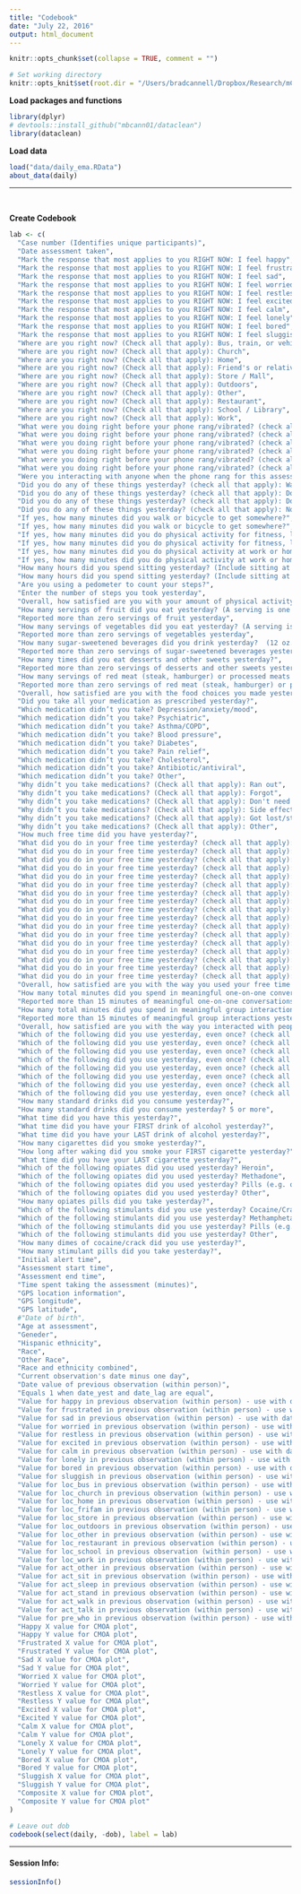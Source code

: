 ```yaml
---
title: "Codebook"
date: "July 22, 2016"
output: html_document
---
```


```r
knitr::opts_chunk$set(collapse = TRUE, comment = "")

# Set working directory
knitr::opts_knit$set(root.dir = "/Users/bradcannell/Dropbox/Research/mChat")
```

**Load packages and functions**
```r
library(dplyr)
# devtools::install_github("mbcann01/dataclean")
library(dataclean)
```

**Load data**   
```r
load("data/daily_ema.RData")
about_data(daily)
```

-------------------------------------------------------------------------------   

&nbsp;  

**Create Codebook**   

```r
lab <- c(
  "Case number (Identifies unique participants)",
  "Date assessment taken",
  "Mark the response that most applies to you RIGHT NOW: I feel happy",
  "Mark the response that most applies to you RIGHT NOW: I feel frustrated",
  "Mark the response that most applies to you RIGHT NOW: I feel sad",
  "Mark the response that most applies to you RIGHT NOW: I feel worried",
  "Mark the response that most applies to you RIGHT NOW: I feel restless",
  "Mark the response that most applies to you RIGHT NOW: I feel excited",
  "Mark the response that most applies to you RIGHT NOW: I feel calm",
  "Mark the response that most applies to you RIGHT NOW: I feel lonely",
  "Mark the response that most applies to you RIGHT NOW: I feel bored",
  "Mark the response that most applies to you RIGHT NOW: I feel sluggish",
  "Where are you right now? (Check all that apply): Bus, train, or vehicle",
  "Where are you right now? (Check all that apply): Church",
  "Where are you right now? (Check all that apply): Home",
  "Where are you right now? (Check all that apply): Friend's or relative's house",
  "Where are you right now? (Check all that apply): Store / Mall",
  "Where are you right now? (Check all that apply): Outdoors",
  "Where are you right now? (Check all that apply): Other",
  "Where are you right now? (Check all that apply): Restaurant",
  "Where are you right now? (Check all that apply): School / Library",
  "Where are you right now? (Check all that apply): Work",
  "What were you doing right before your phone rang/vibrated? (check all that apply): Other",
  "What were you doing right before your phone rang/vibrated? (check all that apply): Sitting",
  "What were you doing right before your phone rang/vibrated? (check all that apply): Sleeping or resting",
  "What were you doing right before your phone rang/vibrated? (check all that apply): Standing",
  "What were you doing right before your phone rang/vibrated? (check all that apply): Walking or exercising",
  "What were you doing right before your phone rang/vibrated? (check all that apply): Talking",
  "Were you interacting with anyone when the phone rang for this assessment?",
  "Did you do any of these things yesterday? (check all that apply): Walk or bicycle to get somewhere",
  "Did you do any of these things yesterday? (check all that apply): Do physical activity for fitness, like running, sports or a brisk walk",
  "Did you do any of these things yesterday? (check all that apply): Do physical activity at work or home, like cleaning, lifting or carrying things",
  "Did you do any of these things yesterday? (check all that apply): None",
  "If yes, how many minutes did you walk or bicycle to get somewhere?",
  "If yes, how many minutes did you walk or bicycle to get somewhere?",
  "If yes, how many minutes did you do physical activity for fitness, like running, sports or a brisk walk?",
  "If yes, how many minutes did you do physical activity for fitness, like running, sports or a brisk walk?",
  "If yes, how many minutes did you do physical activity at work or home, like cleaning, lifting or carrying things?",
  "If yes, how many minutes did you do physical activity at work or home, like cleaning, lifting or carrying things?",
  "How many hours did you spend sitting yesterday? (Include sitting at work, sitting while eating, in a car, talking and watching TV.",
  "How many hours did you spend sitting yesterday? (Include sitting at work, sitting while eating, in a car, talking and watching TV.",
  "Are you using a pedometer to count your steps?",
  "Enter the number of steps you took yesterday",
  "Overall, how satisfied are you with your amount of physical activity yesterday?",
  "How many servings of fruit did you eat yesterday? (A serving is one piece of fruit or ¾ cup of fruit juice)",
  "Reported more than zero servings of fruit yesterday",
  "How many servings of vegetables did you eat yesterday? (A serving is ½ cup of vegetables or 1 cup salad)",
  "Reported more than zero servings of vegetables yesterday",
  "How many sugar-sweetened beverages did you drink yesterday?  (12 oz. soda, juice, ice tea, or energy drink)",
  "Reported more than zero servings of sugar-sweetened beverages yesterday",
  "How many times did you eat desserts and other sweets yesterday?",
  "Reported more than zero servings of desserts and other sweets yesterday",
  "How many servings of red meat (steak, hamburger) or processed meats (cold cuts, ham) did you eat yesterday? (A serving is 2-3 oz of cooked lean meat.)",
  "Reported more than zero servings of red meat (steak, hamburger) or processed meats (cold cuts, ham) yesterday",
  "Overall, how satisfied are you with the food choices you made yesterday?",
  "Did you take all your medication as prescribed yesterday?",
  "Which medication didn’t you take? Depression/anxiety/mood",
  "Which medication didn’t you take? Psychiatric",
  "Which medication didn’t you take? Asthma/COPD",
  "Which medication didn’t you take? Blood pressure",
  "Which medication didn’t you take? Diabetes",
  "Which medication didn’t you take? Pain relief",
  "Which medication didn’t you take? Cholesterol",
  "Which medication didn’t you take? Antibiotic/antiviral",
  "Which medication didn’t you take? Other",
  "Why didn’t you take medications? (Check all that apply): Ran out",
  "Why didn’t you take medications? (Check all that apply): Forgot",
  "Why didn’t you take medications? (Check all that apply): Don't need it",
  "Why didn’t you take medications? (Check all that apply): Side effects",
  "Why didn’t you take medications? (Check all that apply): Got lost/stolen",
  "Why didn’t you take medications? (Check all that apply): Other",
  "How much free time did you have yesterday?",
  "What did you do in your free time yesterday? (check all that apply): None",
  "What did you do in your free time yesterday? (check all that apply): Watched TV",
  "What did you do in your free time yesterday? (check all that apply): Played computer games",
  "What did you do in your free time yesterday? (check all that apply): Went to a movie",
  "What did you do in your free time yesterday? (check all that apply): Surfed the internet or spent time on the computer",
  "What did you do in your free time yesterday? (check all that apply): Read a book, magazine, or newspaper",
  "What did you do in your free time yesterday? (check all that apply): Listened to music or played an instrument",
  "What did you do in your free time yesterday? (check all that apply): Arts, crafts, or musical instruments",
  "What did you do in your free time yesterday? (check all that apply): Cleaned, organized, or straightened home",
  "What did you do in your free time yesterday? (check all that apply): Took care of pets",
  "What did you do in your free time yesterday? (check all that apply): Prayed, meditated, or went ot a religious service",
  "What did you do in your free time yesterday? (check all that apply): Played a sport or outside game",
  "What did you do in your free time yesterday? (check all that apply): Went for a walk or jog",
  "What did you do in your free time yesterday? (check all that apply): played cards, dice, or board games",
  "What did you do in your free time yesterday? (check all that apply): Went shopping",
  "What did you do in your free time yesterday? (check all that apply): Volunteered time to help agency or person",
  "What did you do in your free time yesterday? (check all that apply): Socialized with friends or family on phone or in person",
  "Overall, how satisfied are you with the way you used your free time yesterday?",
  "How many total minutes did you spend in meaningful one-on-one conversations with other people yesterday?",
  "Reported more than 15 minutes of meaningful one-on-one conversations with other people yesterday",
  "How many total minutes did you spend in meaningful group interactions yesterday (for example, going to church, participating in an exercise class, or other social occasions?)?",
  "Reported more than 15 minutes of meaningful group interactions yesterday",
  "Overall, how satisfied are you with the way you interacted with people yesterday?",
  "Which of the following did you use yesterday, even once? (check all that apply): Alcohol",
  "Which of the following did you use yesterday, even once? (check all that apply): Tobacco (cigarettes)",
  "Which of the following did you use yesterday, even once? (check all that apply): Marijuana (pot, hash, hash oil)",
  "Which of the following did you use yesterday, even once? (check all that apply): Opiates (heroin, oxycontin, hydrocodone, burprenorphine, methadone)",
  "Which of the following did you use yesterday, even once? (check all that apply): Stimulants (cocaine/crack, meth, amphetamines)",
  "Which of the following did you use yesterday, even once? (check all that apply): Herbal drugs/incense (Spice, K2)",
  "Which of the following did you use yesterday, even once? (check all that apply): Another drug (valium, xanax, steroids, in halants)",
  "Which of the following did you use yesterday, even once? (check all that apply): None",
  "How many standard drinks did you consume yesterday?",
  "How many standard drinks did you consume yesterday? 5 or more",
  "What time did you have this yesterday?",
  "What time did you have your FIRST drink of alcohol yesterday?",
  "What time did you have your LAST drink of alcohol yesterday?",
  "How many cigarettes did you smoke yesterday?",
  "How long after waking did you smoke your FIRST cigarette yesterday?",
  "What time did you have your LAST cigarette yesterday?",
  "Which of the following opiates did you used yesterday? Heroin",
  "Which of the following opiates did you used yesterday? Methadone",
  "Which of the following opiates did you used yesterday? Pills (e.g. oxycontin, hydrocodone, buprenorphine)",
  "Which of the following opiates did you used yesterday? Other",
  "How many opiates pills did you take yesterday?",
  "Which of the following stimulants did you use yesterday? Cocaine/Crack Cocaine",
  "Which of the following stimulants did you use yesterday? Methamphetamines",
  "Which of the following stimulants did you use yesterday? Pills (e.g., amphetamines, ritalin)",
  "Which of the following stimulants did you use yesterday? Other",
  "How many dimes of cocaine/crack did you use yesterday?",
  "How many stimulant pills did you take yesterday?",
  "Initial alert time",
  "Assessment start time",
  "Assessment end time",
  "Time spent taking the assessment (minutes)",
  "GPS location information",
  "GPS longitude",
  "GPS latitude",
  #"Date of birth",
  "Age at assessment",
  "Geneder",
  "Hispanic ethnicity",
  "Race",
  "Other Race",
  "Race and ethnicity combined",
  "Current observation's date minus one day",
  "Date value of previous observation (within person)",
  "Equals 1 when date_yest and date_lag are equal",
  "Value for happy in previous observation (within person) - use with date_match == 1 for lagged analysis",
  "Value for frustrated in previous observation (within person) - use with date_match == 1 for lagged analysis",
  "Value for sad in previous observation (within person) - use with date_match == 1 for lagged analysis",
  "Value for worried in previous observation (within person) - use with date_match == 1 for lagged analysis",
  "Value for restless in previous observation (within person) - use with date_match == 1 for lagged analysis",
  "Value for excited in previous observation (within person) - use with date_match == 1 for lagged analysis",
  "Value for calm in previous observation (within person) - use with date_match == 1 for lagged analysis",
  "Value for lonely in previous observation (within person) - use with date_match == 1 for lagged analysis",
  "Value for bored in previous observation (within person) - use with date_match == 1 for lagged analysis",
  "Value for sluggish in previous observation (within person) - use with date_match == 1 for lagged analysis",
  "Value for loc_bus in previous observation (within person) - use with date_match == 1 for lagged analysis",
  "Value for loc_church in previous observation (within person) - use with date_match == 1 for lagged analysis",
  "Value for loc_home in previous observation (within person) - use with date_match == 1 for lagged analysis",
  "Value for loc_frifam in previous observation (within person) - use with date_match == 1 for lagged analysis",
  "Value for loc_store in previous observation (within person) - use with date_match == 1 for lagged analysis",
  "Value for loc_outdoors in previous observation (within person) - use with date_match == 1 for lagged analysis",
  "Value for loc_other in previous observation (within person) - use with date_match == 1 for lagged analysis",
  "Value for loc_restaurant in previous observation (within person) - use with date_match == 1 for lagged analysis",
  "Value for loc_school in previous observation (within person) - use with date_match == 1 for lagged analysis",
  "Value for loc_work in previous observation (within person) - use with date_match == 1 for lagged analysis",
  "Value for act_other in previous observation (within person) - use with date_match == 1 for lagged analysis",
  "Value for act_sit in previous observation (within person) - use with date_match == 1 for lagged analysis",
  "Value for act_sleep in previous observation (within person) - use with date_match == 1 for lagged analysis",
  "Value for act_stand in previous observation (within person) - use with date_match == 1 for lagged analysis",
  "Value for act_walk in previous observation (within person) - use with date_match == 1 for lagged analysis",
  "Value for act_talk in previous observation (within person) - use with date_match == 1 for lagged analysis",
  "Value for pre_who in previous observation (within person) - use with date_match == 1 for lagged analysis",
  "Happy X value for CMOA plot",
  "Happy Y value for CMOA plot",
  "Frustrated X value for CMOA plot",
  "Frustrated Y value for CMOA plot",
  "Sad X value for CMOA plot",
  "Sad Y value for CMOA plot",
  "Worried X value for CMOA plot",
  "Worried Y value for CMOA plot",
  "Restless X value for CMOA plot",
  "Restless Y value for CMOA plot",
  "Excited X value for CMOA plot",
  "Excited Y value for CMOA plot",
  "Calm X value for CMOA plot",
  "Calm Y value for CMOA plot",
  "Lonely X value for CMOA plot",
  "Lonely Y value for CMOA plot",
  "Bored X value for CMOA plot",
  "Bored Y value for CMOA plot",
  "Sluggish X value for CMOA plot",
  "Sluggish Y value for CMOA plot",
  "Composite X value for CMOA plot",
  "Composite Y value for CMOA plot"
)
```

```r
# Leave out dob
codebook(select(daily, -dob), label = lab)
```

-------------------------------------------------------------------------------

#### Session Info:
```r
sessionInfo()
```
